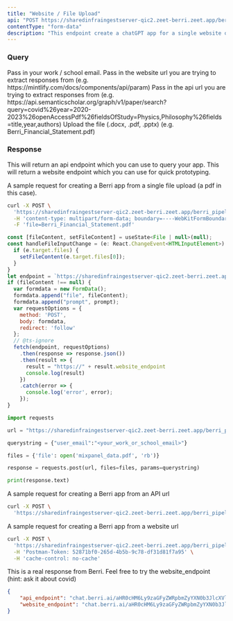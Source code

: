 ```yaml
---
title: "Website / File Upload"
api: "POST https://sharedinfraingestserver-qic2.zeet-berri.zeet.app/berri_pipeline"
contentType: "form-data"
description: "This endpoint create a chatGPT app for a single website or file"
---
```


### Query

<ParamField query="user_email" type="string">
  Pass in your work / school email.
</ParamField>

<ParamField query="input_url" type="string" optional>
  Pass in the website url you are trying to extract responses from (e.g. https://mintlify.com/docs/components/api/param)
</ParamField>

<ParamField query="api_url" type="string" optional>
  Pass in the api url you are trying to extract responses from (e.g. https://api.semanticscholar.org/graph/v1/paper/search?query=covid%26year=2020-2023%26openAccessPdf%26fieldsOfStudy=Physics,Philosophy%26fields=title,year,authors)
</ParamField>

<ParamField body="file" type="form-data">
  Upload the file (.docx, .pdf, .pptx) (e.g. Berri_Financial_Statement.pdf)
</ParamField>


### Response

<ResponseField name="api_endpoint" type="string">
  This will return an api endpoint which you can use to query your app.
</ResponseField>

<ResponseField name="website_endpoint" type="string">
  This will return a website endpoint which you can use for quick prototyping.  
</ResponseField>

A sample request for creating a Berri app from a single file upload (a pdf in this case).
<RequestExample>

```bash curl
curl -X POST \
  'https://sharedinfraingestserver-qic2.zeet-berri.zeet.app/berri_pipeline?user_email={user_email}' \
  -H 'content-type: multipart/form-data; boundary=----WebKitFormBoundary7MA4YWxkTrZu0gW' \
  -F 'file=Berri_Financial_Statement.pdf'
```
```javascript javascript
const [fileContent, setFileContent] = useState<File | null>(null);
const handleFileInputChange = (e: React.ChangeEvent<HTMLInputElement>) => {
  if (e.target.files) {
    setFileContent(e.target.files[0]);
  }
}
let endpoint = `https://sharedinfraingestserver-qic2.zeet-berri.zeet.app/berri_pipeline?user_email=${email}`
if (fileContent !== null) {
  var formdata = new FormData();
  formdata.append("file", fileContent);
  formdata.append("prompt", prompt);
  var requestOptions = {
    method: 'POST',
    body: formdata,
    redirect: 'follow'
  };
  // @ts-ignore
  fetch(endpoint, requestOptions)
    .then(response => response.json())
    .then(result => {
      result = "https://" + result.website_endpoint
      console.log(result)
    })
    .catch(error => {
      console.log('error', error);
    });
}
```

```python python
import requests

url = "https://sharedinfraingestserver-qic2.zeet-berri.zeet.app/berri_pipeline"

querystring = {"user_email":"<your_work_or_school_email>"}

files = {'file': open('mixpanel_data.pdf', 'rb')}

response = requests.post(url, files=files, params=querystring)

print(response.text)
```

</RequestExample>

A sample request for creating a Berri app from an API url
<RequestExample>
```bash API Url Request
curl -X POST \
  'https://sharedinfraingestserver-qic2.zeet-berri.zeet.app/berri_pipeline?user_email={user_email}&api_url=https://api.semanticscholar.org/graph/v1/paper/search?query=covid%26year=2020-2023%26openAccessPdf%26fieldsOfStudy=Physics,Philosophy%26fields=title,year,authors' \
```
</RequestExample>

A sample request for creating a Berri app from a website url
<RequestExample>
```bash Website Url Request 
curl -X POST \
  'https://sharedinfraingestserver-qic2.zeet-berri.zeet.app/berri_pipeline?user_email={user_email}&input_url=https://www.tryfondo.com/guides/founders-guide-delaware-franchise-tax' \
  -H 'Postman-Token: 52871bf0-265d-4b5b-9c78-df31d81f7a95' \
  -H 'cache-control: no-cache'
```
</RequestExample>

This is a real response from Berri. Feel free to try the website_endpoint (hint: ask it about covid)
<ResponseExample>

```json Response
{
    "api_endpoint": "chat.berri.ai/aHR0cHM6Ly9zaGFyZWRpbmZyYXN0b3JlcXVlcnktcXFzMy56ZWV0LWJlcnJpLnplZXQuYXBwL2JlcnJpX3F1ZXJ5P3Byb2pfcGF0aD1pbmRleGVzL2tycmlzaGRob2xha2lhQGdtYWlsLmNvbS82NjJmMDZmMi04MGQ0LTQxMzQtYmYxMi0xMWZiM2JhMWEyODM=&query=<user_query>",
    "website_endpoint": "chat.berri.ai/aHR0cHM6Ly9zaGFyZWRpbmZyYXN0b3JlcXVlcnktcXFzMy56ZWV0LWJlcnJpLnplZXQuYXBwL2JlcnJpX3F1ZXJ5P3Byb2pfcGF0aD1pbmRleGVzL2tycmlzaGRob2xha2lhQGdtYWlsLmNvbS82NjJmMDZmMi04MGQ0LTQxMzQtYmYxMi0xMWZiM2JhMWEyODM="
}
```

</ResponseExample>
